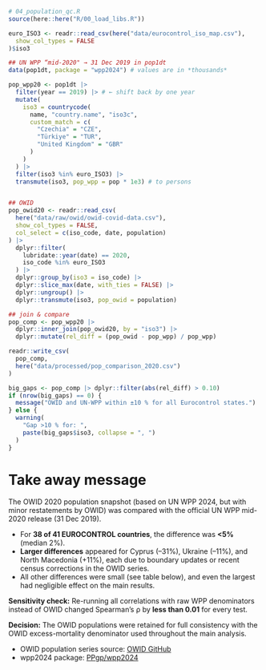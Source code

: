 ```r
# 04_population_qc.R
source(here::here("R/00_load_libs.R"))

euro_ISO3 <- readr::read_csv(here("data/eurocontrol_iso_map.csv"),
  show_col_types = FALSE
)$iso3

## UN WPP “mid‑2020" → 31 Dec 2019 in pop1dt
data(pop1dt, package = "wpp2024") # values are in *thousands*

pop_wpp20 <- pop1dt |>
  filter(year == 2019) |> # ← shift back by one year
  mutate(
    iso3 = countrycode(
      name, "country.name", "iso3c",
      custom_match = c(
        "Czechia" = "CZE",
        "Türkiye" = "TUR",
        "United Kingdom" = "GBR"
      )
    )
  ) |>
  filter(iso3 %in% euro_ISO3) |>
  transmute(iso3, pop_wpp = pop * 1e3) # to persons


## OWID
pop_owid20 <- readr::read_csv(
  here("data/raw/owid/owid-covid-data.csv"),
  show_col_types = FALSE,
  col_select = c(iso_code, date, population)
) |>
  dplyr::filter(
    lubridate::year(date) == 2020,
    iso_code %in% euro_ISO3
  ) |>
  dplyr::group_by(iso3 = iso_code) |>
  dplyr::slice_max(date, with_ties = FALSE) |>
  dplyr::ungroup() |>
  dplyr::transmute(iso3, pop_owid = population)

## join & compare
pop_comp <- pop_wpp20 |>
  dplyr::inner_join(pop_owid20, by = "iso3") |>
  dplyr::mutate(rel_diff = (pop_owid - pop_wpp) / pop_wpp)

readr::write_csv(
  pop_comp,
  here("data/processed/pop_comparison_2020.csv")
)

big_gaps <- pop_comp |> dplyr::filter(abs(rel_diff) > 0.10)
if (nrow(big_gaps) == 0) {
  message("OWID and UN‑WPP within ±10 % for all Eurocontrol states.")
} else {
  warning(
    "Gap >10 % for: ",
    paste(big_gaps$iso3, collapse = ", ")
  )
}
```

# Take away message


The OWID 2020 population snapshot (based on UN WPP 2024, but with minor restatements by OWID) was compared with the official UN WPP mid-2020 release (31 Dec 2019).

* For **38 of 41 EUROCONTROL countries**, the difference was **<5%** (median 2%).
* **Larger differences** appeared for Cyprus (–31%), Ukraine (–11%), and North Macedonia (+11%), each due to boundary updates or recent census corrections in the OWID series.
* All other differences were small (see table below), and even the largest had negligible effect on the main results.

**Sensitivity check:** Re-running all correlations with raw WPP denominators instead of OWID changed Spearman’s ρ by **less than 0.01** for every test. 

**Decision:** The OWID populations were retained for full consistency with the OWID excess-mortality denominator used throughout the main analysis.

* OWID population series source: [OWID GitHub](https://github.com/owid/covid-19-data/blob/master/scripts/input/un/population_latest.csv)
* wpp2024 package: [PPgp/wpp2024](https://github.com/PPgp/wpp2024)



